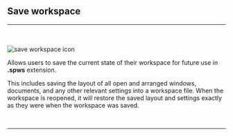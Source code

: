 
## Save workspace
<hr></hr>
<br></br>
<Image src={`${imagePath}save_workspace_icon.svg`} alt="save workspace icon" width={65} height={65} />

Allows users to save the current state of their workspace for future use in **.spws** extension.

This includes saving the layout of all open and arranged windows, documents, and any other relevant settings into a workspace file. When the workspace is reopened, it will restore the saved layout and settings exactly as they were when the workspace was saved.

<br />
<hr />
<br />
<ImageLink href="/workspace_management/open_workspace" image={{alt: "open workspace icon", src: `${imagePath}open_workspace_icon.svg`}} text="Open workspace" />
<br />
<ImageLink href="/workspace_management/close_workspace" image={{alt: "close workspace icon", src: `${imagePath}close_workspace_icon.svg`}} text="Close workspace" />
<br />
<ImageLink href="/workspace_management/new_workspace" image={{alt: "new workspace icon", src: `${imagePath}new_workspace_icon.svg`}} text="New workspace" />

